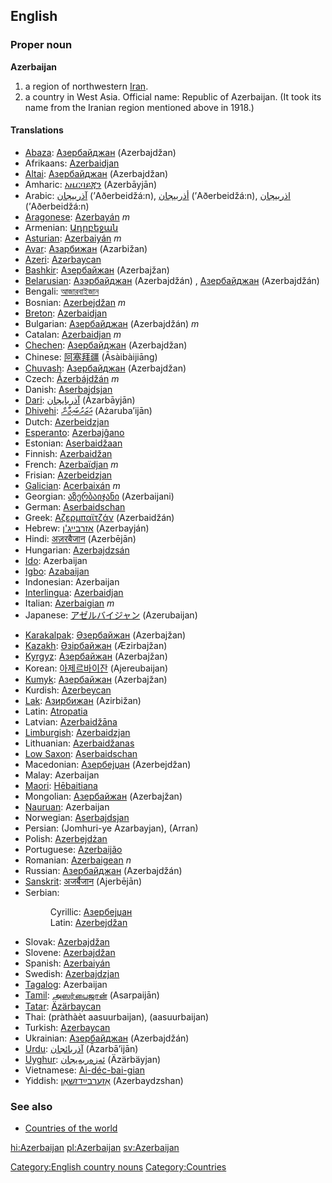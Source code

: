 ==English==
{{Wikipedia}}
===Proper noun===
'''Azerbaijan'''

# a region of northwestern [[Iran]].
# a country in West Asia. Official name: Republic of Azerbaijan. (It took its name from the Iranian region mentioned above in 1918.)

====Translations====
{{top}}
*[[Abaza]]: [[Азербайджан]] (Azerbajdžan)
*Afrikaans: [[Azerbaidjan]]
*[[Altai]]: [[Азербайджан]] (Azerbajdžan)
*Amharic: [[አዜርባይጃን]] (Azerbāyjān)
*Arabic: [[آذربيجان]] (’Aðerbeidžá:n), [[أذربيجان]] (’Aðerbeidžá:n), [[اذربيجان]] (’Aðerbeidžá:n)
*[[Aragonese]]: [[Azerbayán]] ''m''
*Armenian: [[Ադրբեջան]]
*[[Asturian]]: [[Azerbaiyán]] ''m''
*[[Avar]]: [[Азарбижан]] (Azarbižan)
*[[Azeri]]: [[Azərbaycan]]
*[[Bashkir]]: [[Азербайжан]] (Azerbajžan)
*[[Belarusian]]: [[Азэрбайджан]] (Azerbajdžán) {{m}}, [[Азербайджан]] (Azerbajdžán) {{m}}
*Bengali: [[আজারবাইজান]]
*Bosnian: [[Azerbejdžan]] ''m''
*[[Breton]]: [[Azerbaidjan]]
*Bulgarian: [[Азербайджан]] (Azerbajdžán) ''m''
*Catalan: [[Azerbaidjan]] ''m''
*[[Chechen]]: [[Азербайджан]] (Azerbajdžan)
*Chinese: [[阿塞拜疆]] (Āsàibàijiāng)
*[[Chuvash]]: [[Азербайджан]] (Azerbajdžan)
*Czech: [[Ázerbájdžán]] ''m''
*Danish: [[Aserbajdsjan]]
*[[Dari]]: [[آذربایجان]] (Āzarbāyjān)
*[[Dhivehi]]: [[އަޒަރުބައިޖާން]] (Ażaruba’ijān)
*Dutch: [[Azerbeidzjan]]
*[[Esperanto]]: [[Azerbajĝano]]
*Estonian: [[Aserbaidžaan]]
*Finnish: [[Azerbaidžan]]
*French: [[Azerbaïdjan]] ''m''
*Frisian: [[Azerbeidzjan]]
*[[Galician]]: [[Acerbaixán]] ''m''
*Georgian: [[აზერბაიჯანი]] (Azerbaijani)
*German: [[Aserbaidschan]] {{n}}
*Greek: [[Αζερμπαϊτζάν]] (Azerbaidžán)
*Hebrew: [[אזרבייג'ן]] (Azerbayján)
*Hindi: [[अज़रबैजान]] (Azerbējān)
*Hungarian: [[Azerbajdzsán]]
*[[Ido]]: Azerbaijan
*[[Igbo]]: [[Azabaijan]]
*Indonesian: Azerbaijan
*[[Interlingua]]: [[Azerbaidjan]]
*Italian: [[Azerbaigian]] ''m''
*Japanese: [[アゼルバイジャン]] (Azerubaijan)
{{mid}}
*[[Karakalpak]]: [[Әзербайжан]] (Azerbajžan)
*[[Kazakh]]: [[Әзірбайжан]] (Æzirbajžan)
*[[Kyrgyz]]: [[Азербайжан]] (Azerbajžan)
*Korean: [[아제르바이잔]] (Ajereubaijan)
*[[Kumyk]]: [[Азербайжан]] (Azerbajžan)
*Kurdish: [[Azerbeycan]]
*[[Lak]]: [[Азирбижан]] (Azirbižan)
*Latin: [[Atropatia]]
*Latvian: [[Azerbaidžāna]]
*[[Limburgish]]: [[Azerbaidzjan]]
*Lithuanian: [[Azerbaidžanas]]
*[[Low Saxon]]: [[Aserbaidschan]]
*Macedonian: [[Азербејџан]] (Azerbejdžan)
*Malay: Azerbaijan
*[[Maori]]: [[Hēbaitiana]]
*Mongolian: [[Азербайжан]] (Azerbajžan)
*[[Nauruan]]: Azerbaijan
*Norwegian: [[Aserbajdsjan]]
*Persian: {{FAchar|[[جمهوری آذربایجان]]}} (Jomhuri-ye Azarbayjan), {{FAchar|[[اران]]}} (Arran)
*Polish: [[Azerbejdżan]] {{m}}
*Portuguese: [[Azerbaijão]] {{m}}
*Romanian: [[Azerbaigean]] ''n''
*Russian: [[Азербайджан]] (Azerbajdžán) {{m}}
*[[Sanskrit]]: [[अजर्बैजान]] (Ajerbējān)
*Serbian:
*:Cyrillic: [[Азербејџан]] {{m}}
*:Latin: [[Azerbejdžan]] {{m}}
*Slovak: [[Azerbajdžan]] {{m}}
*Slovene: [[Azerbajdžan]] {{m}}
*Spanish: [[Azerbaiyán]] {{m}}
*Swedish: [[Azerbajdzjan]]
*[[Tagalog]]: Azerbaijan
*[[Tamil]]: [[அஸர்பைஜான்]] (Asarpaijān)
*[[Tatar]]: [[Äzärbaycan]]
*Thai: {{THchar|[[ประเทศอาเซอร์ไบจาน]]}} (pràthàèt aasuurbaijan), {{THchar|[[อาเซอร์ไบจัน]]}} (aasuurbaijan)
*Turkish: [[Azerbaycan]]
*Ukrainian: [[Азербайджан]] (Azerbajdžán) {{m}}
*[[Urdu]]: [[آذربائجان]] (Āzarbā’ijān)
*[[Uyghur]]: [[ﺋﻪﺯﻩﺭﺑﻪﻳﺠﺎﻥ]] (Äzärbäyjan)
*Vietnamese: [[Ai-déc-bai-gian]]
*Yiddish: [[אַזערבײַדזשאַן]] (Azerbaydzshan)
{{bottom}}

===See also===
*[[Countries of the world]]
[[Category:English country nouns]]
[[Category:Countries]]

[[hi:Azerbaijan]]
[[pl:Azerbaijan]]
[[sv:Azerbaijan]]